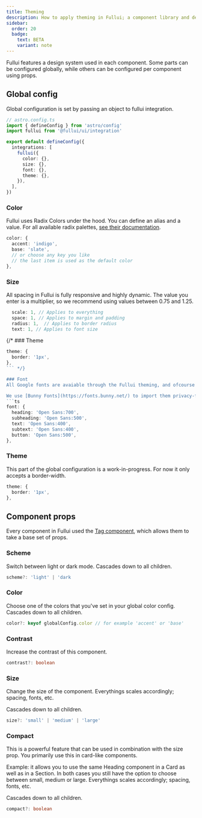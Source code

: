 ```yaml
---
title: Theming
description: How to apply theming in Fullui; a component library and design system built for Astro.
sidebar:
  order: 20
  badge:
    text: BETA
    variant: note
---
```


Fullui features a design system used in each component. Some parts can be configured globally, while others can be configured per component using props.

## Global config
Global configuration is set by passing an object to fullui integration.

```ts
// astro.config.ts
import { defineConfig } from 'astro/config'
import fullui from '@fullui/ui/integration'

export default defineConfig({
  integrations: [
    fullui({
      color: {},
      size: {},
      font: {},
      theme: {},
    }),
  ],
})
```


### Color
Fullui uses Radix Colors under the hood. You can define an alias and a value. For all available radix palettes, [see their documentation](https://www.radix-ui.com/colors).
```ts
color: {
  accent: 'indigo',
  base: 'slate',
  // or choose any key you like
  // the last item is used as the default color
}, 
```

### Size
All spacing in Fullui is fully responsive and highly dynamic. The value you enter is a multiplier, so we recommend using values between 0.75 and 1.25.

```ts
  scale: 1, // Applies to everything
  space: 1, // Applies to margin and padding
  radius: 1,  // Applies to border radius
  text: 1, // Applies to font size
```
{/* ### Theme

```ts
theme: {
  border: '1px',
},  
``` */}

### Font
All Google fonts are avaiable through the Fullui theming, and ofcourse others can be configured through regular css.

We use [Bunny Fonts](https://fonts.bunny.net/) to import them privacy-friendly and fast. 
```ts
font: {
  heading: 'Open Sans:700',
  subheading: 'Open Sans:500',
  text: 'Open Sans:400',
  subtext: 'Open Sans:400',
  button: 'Open Sans:500',
},    
```

### Theme
This part of the global configuration is a work-in-progress. For now it only accepts a border-width.

```ts
theme: {
  border: '1px',
},    
```

## Component props
Every component in Fullui used the [Tag component](/utility/tag), which allows them to take a base set of props. 

### Scheme
Switch between light or dark mode. Cascades down to all children.
```ts
scheme?: 'light' | 'dark
```

### Color
Choose one of the colors that you've set in your global color config. Cascades down to all children.
```ts
color?: keyof globalConfig.color // for example 'accent' or 'base'
```

### Contrast
Increase the contrast of this component.
```ts
contrast?: boolean
```

### Size
Change the size of the component. Everythings scales accordingly; spacing, fonts, etc.

Cascades down to all children.
```ts
size?: 'small' | 'medium' | 'large'
```

### Compact
This is a powerful feature that can be used in combination with the size prop. You primarily use this in card-like components.

Example: it allows you to use the same Heading component in a Card as well as in a Section. In both cases you still have the option to choose between small, medium or large. Everythings scales accordingly; spacing, fonts, etc.

Cascades down to all children.
```ts
compact?: boolean
```